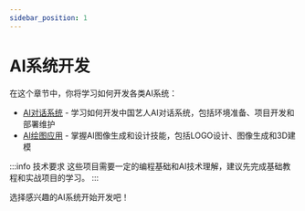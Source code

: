 ```yaml
---
sidebar_position: 1
---
```


# AI系统开发

在这个章节中，你将学习如何开发各类AI系统：

- [AI对话系统](./ai-chat.mdx) - 学习如何开发中国艺人AI对话系统，包括环境准备、项目开发和部署维护
- [AI绘图应用](./ai-drawing.mdx) - 掌握AI图像生成和设计技能，包括LOGO设计、图像生成和3D建模

:::info 技术要求
这些项目需要一定的编程基础和AI技术理解，建议先完成基础教程和实战项目的学习。
:::

选择感兴趣的AI系统开始开发吧！ 